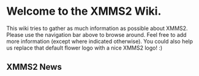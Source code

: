 {{Navbar}}

= Welcome to the XMMS2 Wiki. =

This wiki tries to gather as much information as possible about XMMS2. Please use the navigation bar above to browse around. Feel free to add more information (except where indicated otherwise). You could also help us replace that default flower logo with a nice XMMS2 logo! :)

== XMMS2 News==

{{News}}

{{ComponentStatus}}

{{StatusLegend}}